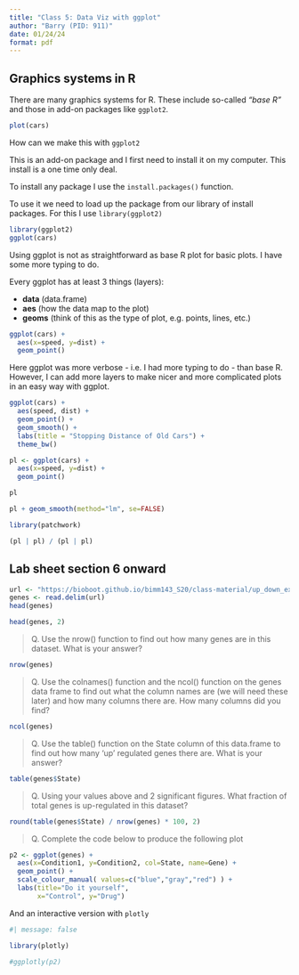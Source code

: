 ```yaml
---
title: "Class 5: Data Viz with ggplot"
author: "Barry (PID: 911)"
date: 01/24/24
format: pdf
---
```


## Graphics systems in R

There are many graphics systems for R. These include so-called *"base R"* and those in add-on packages like `ggplot2`.


```r
plot(cars)
```

How can we make this with `ggplot2`

This is an add-on package and I first need to install it on my computer. This install is a one time only deal.

To install any package I use the `install.packages()` function.

To use it we need to load up the package from our library of install packages. For this I use `library(ggplot2)`

```r
library(ggplot2)
ggplot(cars)
```
Using ggplot is not as straightforward as base R plot for basic plots. I have some more typing to do.

Every ggplot has at least 3 things (layers):

- **data** (data.frame)
- **aes** (how the data map to the plot)
- **geoms** (think of this as the type of plot, e.g. points, lines, etc.)

```r
ggplot(cars) +
  aes(x=speed, y=dist) +
  geom_point()
```
Here ggplot was more verbose - i.e. I had more typing to do - than base R. However, I can add more layers to make nicer and more complicated plots in an easy way with ggplot.

```r
ggplot(cars) +
  aes(speed, dist) +
  geom_point() +
  geom_smooth() +
  labs(title = "Stopping Distance of Old Cars") +
  theme_bw()

```

```r
pl <- ggplot(cars) +
  aes(x=speed, y=dist) +
  geom_point()

pl
```


```r
pl + geom_smooth(method="lm", se=FALSE)
```

```r
library(patchwork)

(pl | pl) / (pl | pl)
```

## Lab sheet section 6 onward

```r
url <- "https://bioboot.github.io/bimm143_S20/class-material/up_down_expression.txt"
genes <- read.delim(url)
head(genes)
```

```r
head(genes, 2)
```

> Q. Use the nrow() function to find out how many genes are in this dataset. What is your answer? 

```r
nrow(genes)
```

> Q. Use the colnames() function and the ncol() function on the genes data frame to find out what the column names are (we will need these later) and how many columns there are. How many columns did you find?

```r
ncol(genes)
```
> Q. Use the table() function on the State column of this data.frame to find out how many ‘up’ regulated genes there are. What is your answer?

```r
table(genes$State)
```

> Q. Using your values above and 2 significant figures. What fraction of total genes is up-regulated in this dataset?


```r
round(table(genes$State) / nrow(genes) * 100, 2)
```

> Q. Complete the code below to produce the following plot



```r
p2 <- ggplot(genes) +
  aes(x=Condition1, y=Condition2, col=State, name=Gene) +
  geom_point() +
  scale_colour_manual( values=c("blue","gray","red") ) +
  labs(title="Do it yourself",
       x="Control", y="Drug")
```

And an interactive version with `plotly`
```r
#| message: false

library(plotly)


```

```r

#ggplotly(p2)
```



